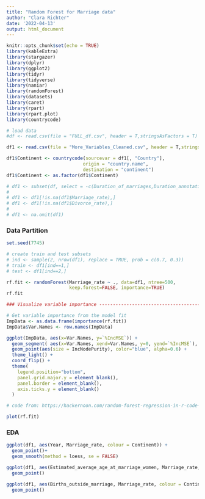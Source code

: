 ```yaml
---
title: "Random Forest for Marriage data"
author: "Clara Richter"
date: '2022-04-13'
output: html_document
---
```


```r
knitr::opts_chunk$set(echo = TRUE)
library(kableExtra)
library(stargazer)
library(dplyr)
library(ggplot2)
library(tidyr)
library(tidyverse)
library(naniar)
library(randomForest)
library(datasets)
library(caret)
library(rpart)
library(rpart.plot)
library(countrycode)
```

```r
# load data
#df <- read.csv(file = "FULL_df.csv", header = T,stringsAsFactors = T)

df1 <- read.csv(file = "More_Variables_Cleaned.csv", header = T,stringsAsFactors = T)
```

```r
df1$Continent <- countrycode(sourcevar = df1[, "Country"],
                            origin = "country.name",
                            destination = "continent")
df1$Continent <- as.factor(df1$Continent)
```


```r
# df1 <- subset(df, select = -c(Duration_of_marriages,Duration_annotation, Share_of_single_parent_families, Country))
# 
# df1 <- df1[!is.na(df1$Marriage_rate),]
# df1 <- df1[!is.na(df1$Divorce_rate),]
# 
# df1 <- na.omit(df1)
```


### Data Partition
```r
set.seed(7745)

# create train and test subsets
# ind <- sample(2, nrow(df1), replace = TRUE, prob = c(0.7, 0.3))
# train <- df1[ind==1,]
# test <- df1[ind==2,]
```


```r
rf.fit <- randomForest(Marriage_rate ~ ., data=df1, ntree=500,
                       keep.forest=FALSE, importance=TRUE)
rf.fit
```


```r
### Visualize variable importance ----------------------------------------------

# Get variable importance from the model fit
ImpData <- as.data.frame(importance(rf.fit))
ImpData$Var.Names <- row.names(ImpData)

ggplot(ImpData, aes(x=Var.Names, y=`%IncMSE`)) +
  geom_segment( aes(x=Var.Names, xend=Var.Names, y=0, yend=`%IncMSE`), color="skyblue") +
  geom_point(aes(size = IncNodePurity), color="blue", alpha=0.6) +
  theme_light() +
  coord_flip() +
  theme(
    legend.position="bottom",
    panel.grid.major.y = element_blank(),
    panel.border = element_blank(),
    axis.ticks.y = element_blank()
  )

# code from: https://hackernoon.com/random-forest-regression-in-r-code-and-interpretation

```

```r
plot(rf.fit)
```

### EDA

```r
ggplot(df1, aes(Year, Marriage_rate, colour = Continent)) + 
  geom_point()+ 
  geom_smooth(method = loess, se = FALSE)
```

```r
ggplot(df1, aes(Estimated_average_age_at_marriage_women, Marriage_rate, colour = Continent)) + 
  geom_point()
```

```r
ggplot(df1, aes(Births_outside_marriage, Marriage_rate, colour = Continent)) + 
  geom_point()
```


